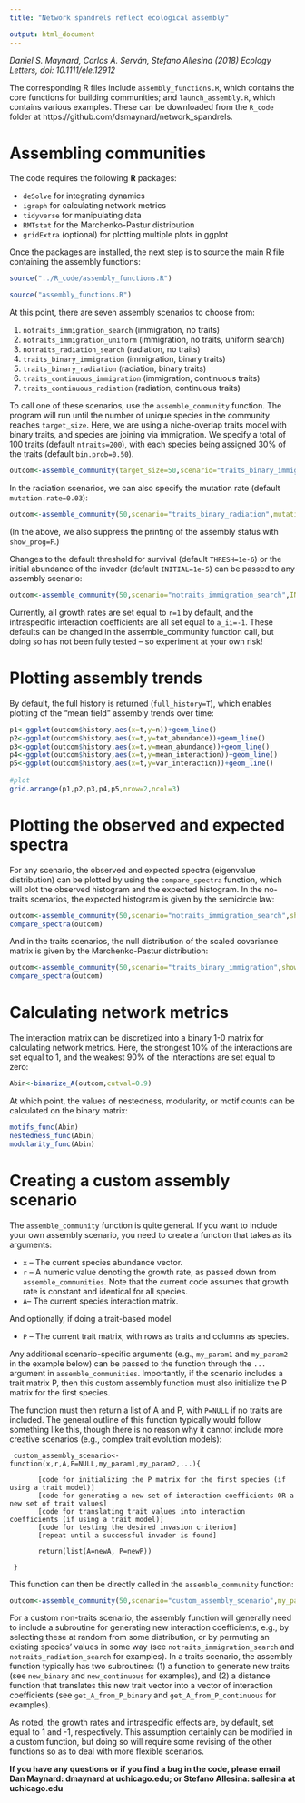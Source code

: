```yaml
---
title: "Network spandrels reflect ecological assembly"

output: html_document
---
```



*Daniel S. Maynard, Carlos A. Serván, Stefano Allesina (2018) Ecology Letters, doi: 10.1111/ele.12912*



The corresponding R files include `assembly_functions.R`, which contains the core functions for building communities; and `launch_assembly.R`, which contains various examples. These can be downloaded from the `R_code` folder at https://github.com/dsmaynard/network_spandrels.

# Assembling communities

The code requires the following **R** packages: 

* `deSolve` for integrating dynamics
* `igraph` for calculating network metrics
* `tidyverse` for manipulating data
* `RMTstat` for the Marchenko-Pastur distribution
* `gridExtra` (optional) for plotting multiple plots in ggplot

Once the packages are installed, the next step is to source the main R file containing the assembly functions:

```r
source("../R_code/assembly_functions.R")
```

```r
source("assembly_functions.R")
```

At this point, there are seven assembly scenarios to choose from:

1. `notraits_immigration_search` (immigration, no traits)
2. `notraits_immigration_uniform` (immigration, no traits, uniform search)
3. `notraits_radiation_search` (radiation, no traits)
4. `traits_binary_immigration` (immigration, binary traits)
5. `traits_binary_radiation` (radiation, binary traits)
6. `traits_continuous_immigration` (immigration, continuous traits)
7. `traits_continuous_radiation` (radiation, continuous traits)

To call one of these scenarios, use the `assemble_community` function. The program will run until the number of unique species in the community reaches `target_size`. Here, we are using a niche-overlap traits model with binary traits, and species are joining via immigration. We specify a total of 100 traits (default `ntraits=200`), with each species being assigned 30% of the traits (default `bin.prob=0.50`). 

```r
outcom<-assemble_community(target_size=50,scenario="traits_binary_immigration",ntraits=100,bin.prob=0.3)
```
In the radiation scenarios, we can also specify the mutation rate (default `mutation.rate=0.03`):

```r
outcom<-assemble_community(50,scenario="traits_binary_radiation",mutation.rate=0.05,show.prog=F)
```
(In the above, we also suppress the printing of the assembly status with `show_prog=F`.)

Changes to the default threshold for survival (default `THRESH=1e-6`) or the initial abundance of the invader (default `INITIAL=1e-5`) can be passed to any assembly scenario: 

```r
outcom<-assemble_community(50,scenario="notraits_immigration_search",INITIAL=1e-3,THRESH=1e-8,show_prog=F)
```
Currently, all growth rates are set equal to `r=1` by default, and the intraspecific interaction coefficients are all set equal to `a_ii=-1`. These defaults can be changed in the assemble_community function call, but doing so has not been fully tested -- so experiment at your own risk!

# Plotting assembly trends

By default, the full history is returned (`full_history=T`), which enables plotting of the "mean field" assembly trends over time:


```r
p1<-ggplot(outcom$history,aes(x=t,y=n))+geom_line() 
p2<-ggplot(outcom$history,aes(x=t,y=tot_abundance))+geom_line()
p3<-ggplot(outcom$history,aes(x=t,y=mean_abundance))+geom_line()
p4<-ggplot(outcom$history,aes(x=t,y=mean_interaction))+geom_line()
p5<-ggplot(outcom$history,aes(x=t,y=var_interaction))+geom_line()   
  
#plot
grid.arrange(p1,p2,p3,p4,p5,nrow=2,ncol=3)

```

# Plotting the observed and expected spectra

For any scenario, the observed and expected spectra (eigenvalue distribution) can be plotted by using the `compare_spectra` function, which will plot the observed histogram and the expected histogram. In the no-traits scenarios, the expected histogram is given by the  semicircle law:

```r
outcom<-assemble_community(50,scenario="notraits_immigration_search",show_prog=F)
compare_spectra(outcom)
```

And in the traits scenarios, the null distribution of the scaled covariance matrix is given by the Marchenko-Pastur distribution:

```r
outcom<-assemble_community(50,scenario="traits_binary_immigration",show_prog=F)
compare_spectra(outcom)
```


# Calculating network metrics 

The interaction matrix can be discretized into a binary 1-0 matrix for calculating network metrics. Here, the strongest 10% of the interactions are set equal to 1, and the weakest 90% of the interactions are set equal to zero:

```r
Abin<-binarize_A(outcom,cutval=0.9)
```
At which point, the values of nestedness, modularity, or motif counts can be calculated on the binary matrix:

```r
motifs_func(Abin)
nestedness_func(Abin)
modularity_func(Abin)

```

# Creating a custom assembly scenario

The `assemble_community` function is quite general. If you want to include your own assembly scenario, you need to create a function that takes as its arguments:

* `x` -- The current species abundance vector.
* `r` -- A numeric value denoting the growth rate, as passed down from `assemble_communities`. Note that the current code assumes that growth rate is constant and identical for all species.
* `A `-- The current species interaction matrix.

And optionally, if doing a trait-based model

* `P` -- The current trait matrix, with rows as traits and columns as species.

 Any additional scenario-specific arguments (e.g., `my_param1` and `my_param2` in the example below) can be passed to the function through the `...` argument in `assemble_communities`. Importantly, if the scenario includes a trait matrix P, then this custom assembly function must also initialize the P matrix for the first species. 

The function must then return a list of A and P, with `P=NULL` if no traits are included. The general outline of this function typically would follow something like this, though there is no reason why it cannot include more creative scenarios (e.g., complex trait evolution models):

```
 custom_assembly_scenario<-function(x,r,A,P=NULL,my_param1,my_param2,...){
 
       [code for initializing the P matrix for the first species (if using a trait model)]
       [code for generating a new set of interaction coefficients OR a new set of trait values]
       [code for translating trait values into interaction coefficients (if using a trait model)]
       [code for testing the desired invasion criterion]
       [repeat until a successful invader is found]
       
       return(list(A=newA, P=newP))
 
 }
```

This function can then be directly called in the `assemble_community` function:


```r
outcom<-assemble_community(50,scenario="custom_assembly_scenario",my_param1=0.5, my_param2=6)
```
For a custom non-traits scenario, the assembly function will generally need to include a subroutine for generating new interaction coefficients, e.g., by selecting these at random from some distribution, or by permuting an existing species' values in some way (see `notraits_immigration_search` and `notraits_radiation_search` for examples). In a traits scenario, the assembly function typically has two subroutines: (1) a function to generate new traits (see `new_binary` and `new_continuous` for examples), and (2) a distance function that translates this new trait vector into a vector of interaction coefficients (see `get_A_from_P_binary` and `get_A_from_P_continuous` for examples). 

As noted, the growth rates and intraspecific effects are, by default, set equal to 1 and -1, respectively. This assumption certainly can be modified in a custom function, but doing so will require some revising of the other functions so as to deal with more flexible scenarios. 



**If you have any questions or if you find a bug in the code, please email Dan Maynard: dmaynard at uchicago.edu; or Stefano Allesina: sallesina at uchicago.edu**